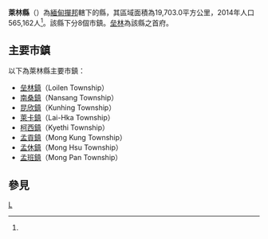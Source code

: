 {{Infobox settlement
|native_name = {{lang|my|လွိုင်လင်ခရိုင်}}
|official_name = 萊林縣
|settlement_type = [[撣邦|撣邦]]行政區
|image_skyline = 
|image_map = 
|map_caption = 
|subdivision_type = 國家
|subdivision_name = {{flag|Myanmar}}
|subdivision_type1 = 省邦
|subdivision_name1 = [[撣邦|撣邦]]
|subdivision_type2 = 首府
|subdivision_name2 = [[垒林镇|垒林]]
|unit_pref = 
|area_total_km2 = 19,703.0
|population_as_of = 2014
|population_footnotes =<ref name="citypopulation">[http://www.citypopulation.de/php/myanmar-admin.php MYANMAR: Administrative Division]. Citypopulation. 2015-11-14</ref>
|population = 565,162
|population_density_km2 = 28.68
|latNS = N
|latd = 20
|latm = 55
|lats = 30
|longEW = E
|longd = 97
|longm = 33
|longs = 15
|coordinates_display = inline,title
|coordinates_region = MM
|pushpin_map = Burma
|elevation_footnotes = <ref>[[Google_Earth|Google Earth]]</ref>
|elevation_ft = 
|elevation_m = 1,352
|timezone = [[Myanmar_Standard_Time|MST]]
|utc_offset = +6:30
|website =
}}

'''萊林縣'''（{{lang-my|လွိုင်လင်ခရိုင်}}）為[[緬甸|緬甸]][[撣邦|撣邦]]轄下的縣，其區域面積為19,703.0平方公里，2014年人口565,162人<ref name="citypopulation"/>。該縣下分8個市鎮。[[垒林镇|垒林]]為該縣之首府。

==主要市鎮==
以下為萊林縣主要市鎮：
*[[垒林鎮|垒林鎮]]（Loilen Township）
*[[南桑鎮|南桑鎮]]（Nansang Township）
*[[昆欣鎮|昆欣鎮]]（Kunhing Township）
*[[萊卡鎮|萊卡鎮]]（Lai-Hka Township）
*[[柯西鎮|柯西鎮]]（Kyethi Township）
*[[孟貢鎮|孟貢鎮]]（Mong Kung Township）
*[[孟休鎮|孟休鎮]]（Mong Hsu Township）
*[[孟班鎮|孟班鎮]]（Mong Pan Township）

==參見==
{{Reflist}}

<!--{{Shan State|state=collapsed}}-->
{{緬甸縣份|state=collapsed}}

[[Category:掸邦县份|L]]

{{Myanmar-stub}}
